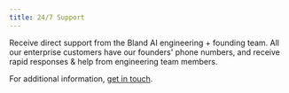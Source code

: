 ```yaml
---
title: 24/7 Support
---
```


Receive direct support from the Bland AI engineering + founding team. All our enterprise customers have our founders' phone numbers, and receive rapid responses & help from engineering team members.

For additional information, <a href="https://forms.default.com/361589">get in touch</a>.
